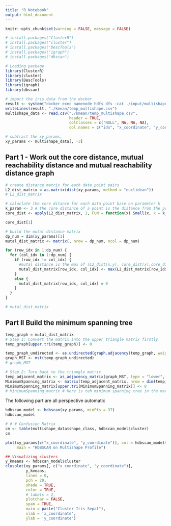 ```yaml
---
title: "R Notebook"
output: html_document
---
```

```r
knitr::opts_chunk$set(warning = FALSE, message = FALSE)
```
```r
# install.packages("ClusterR")
# install.packages("cluster")
# install.packages("DescTools")
# install.packages("igraph")
# install.packages("dbscan")

# Loading package
library(ClusterR)
library(cluster)
library(DescTools)
library(igraph)
library(dbscan)
```
```r
# import the iris data from the docker
result <- system("docker exec namenode hdfs dfs -cat ./input/multishapes.csv", intern = TRUE)
writeLines(result, "./kmean/temp_multishape.csv")
multishape_data <- read.csv("./kmean/temp_multishape.csv",
                            header = TRUE,
                            colClasses = c("NULL", NA, NA, NA),
                            col.names = c("idx", "x_coordinate", "y_coordinate", "shape_class"))
```
```r
# subtract the xy_params,
xy_params <- multishape_data[, -3]
```
## Part 1 - Work out the core distance, mutual reachability distance and mutual reachability distance graph
```r
# create distance matrix for each data point pairs
L2_dist_matrix = as.matrix(dist(xy_params, method = "euclidean"))
# L2_dist_matrix
```
```r
# caluclate the core ditance for each data point base on parameter k
k_param <- 3 # the core distance of a point is the distance from the point to the k-th nearest neighbour.
core_dist <- apply(L2_dist_matrix, 1, FUN = function(x) Small(x, k = k_param + 1, unique = FALSE, na.last = NA)[k_param])

core_dist[1]
```
```r

# build the mutal distance matrix
dp_num = dim(xy_params)[1]
mutal_dist_matrix <- matrix(, nrow = dp_num, ncol = dp_num)

for (row_idx in 1:dp_num) {
  for (col_idx in 1:dp_num) {
    if (row_idx != col_idx) {
      #mutal distance is the max of (L2_dist(x,y), core_dist(x),core_dist(y))
      mutal_dist_matrix[row_idx, col_idx] <- max(L2_dist_matrix[row_idx, col_idx], core_dist[row_idx], core_dist[col_idx])
    }
    else {
      mutal_dist_matrix[row_idx, col_idx] = 0
    }
  }
}

# mutal_dist_matrix
```
## Part II Build the minimum spanning tree
```r
temp_graph = mutal_dist_matrix
# Step 1: Convert the matrix into the upper triangle matrix firstly
temp_graph[upper.tri(temp_graph)] <- 0

temp_graph_undirected <- as.undirected(graph.adjacency(temp_graph, weighted = TRUE))
graph_MST <- mst(temp_graph_undirected)
# graph_MST
```
```r
# Step 2: Turn back to the triangle matrix
temp_adjacent_matrix <- as_adjacency_matrix(graph_MST, type = "lower", attr = "weight")
MinimumSpanning_matrix <- matrix(temp_adjacent_matrix, nrow = dim(temp_adjacent_matrix)[1])
MinimumSpanning_matrix[upper.tri(MinimumSpanning_matrix)] <- 0
# MinimumSpanning_matrix # Here is teh minimum spanning tree in the matrix format
```
The following part are all perspective automatic
```r
hdbscan_model <- hdbscan(xy_params, minPts = 37)
hdbscan_model
```
```r
# # # Confusion Matrix
cm <- table(multishape_data$shape_class, hdbscan_model$cluster)
cm

```
```r
plot(xy_params[c("x_coordinate", "y_coordinate")], col = hdbscan_model$cluster + 1, pch = 20,
     main = "HDBSCAN on Multishape Profile")
```
```r
## Visualizing clusters
y_kmeans <- hdbscan_model$cluster
clusplot(xy_params[, c("x_coordinate", "y_coordinate")],
         y_kmeans,
         lines = 0,
         pch = 20,
         shade = TRUE,
         color = TRUE,
         # labels = 2,
         plotchar = FALSE,
         span = TRUE,
         main = paste("Cluster Iris Sepal"),
         xlab = 'x_coordinate',
         ylab = 'y_coordinate')
```